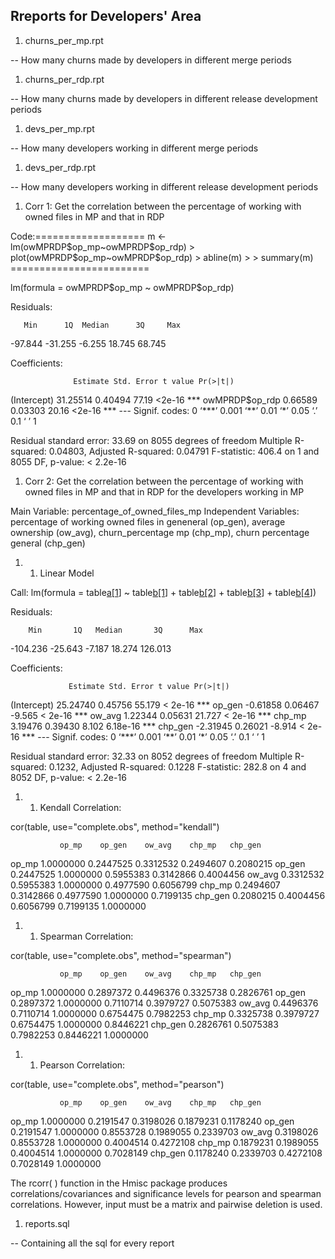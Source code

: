 == Rreports for Developers' Area ==

# churns_per_mp.rpt
-- How many churns made by developers in different merge periods

# churns_per_rdp.rpt
-- How many churns made by developers in different release development periods

# devs_per_mp.rpt
-- How many developers working in different merge periods

# devs_per_rdp.rpt
-- How many developers working in different release development periods

# Corr 1: Get the correlation between the percentage of working with owned files in MP and that in RDP

Code:===================
m <- lm(owMPRDP$op_mp~owMPRDP$op_rdp)
> plot(owMPRDP$op_mp~owMPRDP$op_rdp)
> abline(m)
> 
> summary(m)
========================

lm(formula = owMPRDP$op_mp ~ owMPRDP$op_rdp)

Residuals:
    Min      1Q  Median      3Q     Max 
-97.844 -31.255  -6.255  18.745  68.745 

Coefficients:
               Estimate Std. Error t value Pr(>|t|)    
(Intercept)    31.25514    0.40494   77.19   <2e-16 ***
owMPRDP$op_rdp  0.66589    0.03303   20.16   <2e-16 ***
---
Signif. codes:  0 ‘***’ 0.001 ‘**’ 0.01 ‘*’ 0.05 ‘.’ 0.1 ‘ ’ 1 

Residual standard error: 33.69 on 8055 degrees of freedom
Multiple R-squared: 0.04803,	Adjusted R-squared: 0.04791 
F-statistic: 406.4 on 1 and 8055 DF,  p-value: < 2.2e-16 

 
# Corr 2: Get the correlation between the percentage of working with owned files in MP and that in RDP for the developers working in MP

Main Variable: percentage_of_owned_files_mp
Independent Variables: percentage of working owned files in geneneral (op_gen), average ownership (ow_avg), churn_percentage mp (chp_mp), churn percentage general (chp_gen)
## Linear Model

Call:
lm(formula = table[[a[1]]] ~ table[[b[1]]] + table[[b[2]]] + table[[b[3]]] + table[[b[4]]])

Residuals:
     Min       1Q   Median       3Q      Max
-104.236  -25.643   -7.187   18.274  126.013

Coefficients:
              Estimate Std. Error t value Pr(>|t|)    
(Intercept)   25.24740    0.45756  55.179  < 2e-16 ***
op_gen 	      -0.61858    0.06467  -9.565  < 2e-16 ***
ow_avg         1.22344    0.05631  21.727  < 2e-16 ***
chp_mp         3.19476    0.39430   8.102 6.18e-16 ***
chp_gen       -2.31945    0.26021  -8.914  < 2e-16 ***
---
Signif. codes:  0 ‘***’ 0.001 ‘**’ 0.01 ‘*’ 0.05 ‘.’ 0.1 ‘ ’ 1 

Residual standard error: 32.33 on 8052 degrees of freedom
Multiple R-squared: 0.1232,	Adjusted R-squared: 0.1228 
F-statistic: 282.8 on 4 and 8052 DF,  p-value: < 2.2e-16 


## Kendall Correlation:

cor(table, use="complete.obs", method="kendall") 
            op_mp    op_gen    ow_avg    chp_mp   chp_gen
op_mp   1.0000000 0.2447525 0.3312532 0.2494607 0.2080215
op_gen  0.2447525 1.0000000 0.5955383 0.3142866 0.4004456
ow_avg  0.3312532 0.5955383 1.0000000 0.4977590 0.6056799
chp_mp  0.2494607 0.3142866 0.4977590 1.0000000 0.7199135
chp_gen 0.2080215 0.4004456 0.6056799 0.7199135 1.0000000

## Spearman Correlation:

cor(table, use="complete.obs", method="spearman")
            op_mp    op_gen    ow_avg    chp_mp   chp_gen
op_mp   1.0000000 0.2897372 0.4496376 0.3325738 0.2826761
op_gen  0.2897372 1.0000000 0.7110714 0.3979727 0.5075383
ow_avg  0.4496376 0.7110714 1.0000000 0.6754475 0.7982253
chp_mp  0.3325738 0.3979727 0.6754475 1.0000000 0.8446221
chp_gen 0.2826761 0.5075383 0.7982253 0.8446221 1.0000000

## Pearson Correlation:

cor(table, use="complete.obs", method="pearson")
            op_mp    op_gen    ow_avg    chp_mp   chp_gen
op_mp   1.0000000 0.2191547 0.3198026 0.1879231 0.1178240
op_gen  0.2191547 1.0000000 0.8553728 0.1989055 0.2339703
ow_avg  0.3198026 0.8553728 1.0000000 0.4004514 0.4272108
chp_mp  0.1879231 0.1989055 0.4004514 1.0000000 0.7028149
chp_gen 0.1178240 0.2339703 0.4272108 0.7028149 1.0000000 

The rcorr( ) function in the Hmisc package produces correlations/covariances and significance levels for pearson and spearman correlations.
However, input must be a matrix and pairwise deletion is used. 

# reports.sql
-- Containing all the sql for every report
